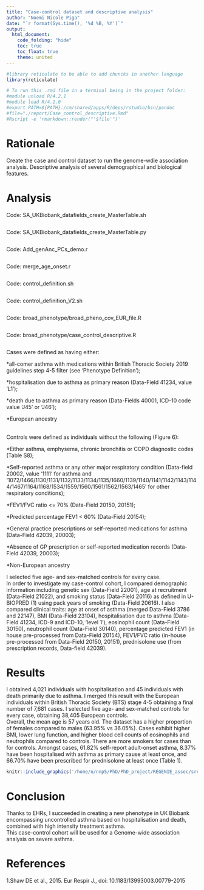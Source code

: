 ---
title: "Case-control dataset and descriptive analysis"
author: "Noemi Nicole Piga"
date: "`r format(Sys.time(), '%d %B, %Y')`"
output:
  html_document:
    code_folding: "hide"
    toc: true
    toc_float: true
    theme: united
---


```{r, setup, hide = TRUE}
#library reticulate to be able to add chuncks in another language
library(reticulate)
```

```{bash, hide = TRUE, eval = FALSE}
# To run this .rmd file in a terminal being in the project folder:
#module unload R/4.2.1
#module load R/4.1.0
#export PATH=${PATH}:/cm/shared/apps/R/deps/rstudio/bin/pandoc
#file="./report/Case_control_descriptive.Rmd"
#Rscript -e 'rmarkdown::render("'$file'")'
```
# Rationale
Create the case and control dataset to run the genome-wdie association analysis. Descriptive analysis of several demographical and biological features.

# Analysis
Code: SA_UKBiobank_datafields_create_MasterTable.sh
```{bash, code = readLines('/home/n/nnp5/PhD/PhD_project/UKBiobank_datafields/scripts/SA_UKBiobank_datafields_create_MasterTable.sh'), eval=FALSE}
```
Code: SA_UKBiobank_datafields_create_MasterTable.py
```{bash, code = readLines('/home/n/nnp5/PhD/PhD_project/UKBiobank_datafields/scripts/SA_UKBiobank_datafields_create_MasterTable.py'), eval=FALSE}
```
Code: Add_genAnc_PCs_demo.r
```{bash, code = readLines('/home/n/nnp5/PhD/PhD_project/UKBiobank_datafields/scripts/Add_genAnc_PCs_demo.r'), eval=FALSE}
```
Code: merge_age_onset.r
```{bash, code = readLines('/home/n/nnp5/PhD/PhD_project/UKBiobank_datafields/scripts/merge_age_onset.r'), eval=FALSE}
```
Code: control_definition.sh
```{bash, code = readLines('/home/n/nnp5/PhD/PhD_project/UKBiobank_datafields/scripts/control_definition.sh'), eval=FALSE}
```
Code: control_definition_V2.sh
```{bash, code = readLines('/home/n/nnp5/PhD/PhD_project/UKBiobank_datafields/scripts/control_definition_V2.sh'), eval=FALSE}
```
Code: broad_phenotype/broad_pheno_cov_EUR_file.R
```{bash, code = readLines('/home/n/nnp5/PhD/PhD_project/REGENIE_assoc/src/broad_phenotype/broad_pheno_cov_EUR_file.R'), eval=FALSE}
```
Code: broad_phenotype/case_control_descriptive.R
```{bash, code = readLines('/home/n/nnp5/PhD/PhD_project/REGENIE_assoc/src/broad_phenotype/case_control_descriptive.R'), eval=FALSE}
```
Cases were defined as having either:


 *all-comer asthma with medications within British Thoracic Society 2019 guidelines step 4-5 filter (see 'Phenotype Definition');


 *hospitalisation due to asthma as primary reason (Data-Field 41234, value ‘L1’);
 
 
 *death due to asthma as primary reason (Data-Fields 40001, ICD-10 code value ‘J45’ or ‘J46’);
 
 
 *European ancestry
 
<br>
Controls were defined as individuals without the following (Figure 6):


 *Either asthma, emphysema, chronic bronchitis or COPD diagnostic codes (Table S8);


 *Self-reported asthma or any other major respiratory condition (Data-field 20002, value ‘1111’ for asthma and ‘1072/1466/1130/1131/1132/1133/1134/1135/1660/1139/1140/1141/1142/1143/1144/1467/1164/1168/1534/1559/1560/1561/1562/1563/1465’ for other respiratory conditions);
 
 
 *FEV1/FVC ratio <= 70% (Data-Field 20150, 20151);
 
 
 *Predicted percentage FEV1 < 60% (Data-Field 20154);
 
 
 *General practice prescriptions or self-reported medications for asthma (Data-Field 42039, 20003);
 
 
 *Absence of GP prescription or self-reported medication records (Data-Field 42039, 20003);


 *Non-European ancestry

I selected five age- and sex-matched controls for every case.
<br>
In order to investigate my case-control cohort, I compared demographic information including genetic sex (Data-Field 22001), age at recruitment (Data-Field 21022), and smoking status (Data-Field 20116) as defined in U-BIOPRED (1) using pack years of smoking (Data-Field 20616). I also compared clinical traits: age at onset of asthma (merged Data-Field 3786 and 22147), BMI (Data-Field 23104), hospitalisation due to asthma (Data-Field 41234, ICD-9 and ICD-10, ‘level 1’), eosinophil count (Data-Field 30150), neutrophil count (Data-Field 30140), percentage predicted FEV1 (in house pre-processed from Data-Field 20154), FEV1/FVC ratio (in-house pre-processed from Data-Field 20150, 20151), prednisolone use (from prescription records, Data-field 42039).

# Results
I obtained 4,021 individuals with hospitalisation and 45 individuals with death primarily due to asthma. I merged this result with the European individuals within British Thoracic Society (BTS) stage 4-5 obtaining a final number of 7,681 cases. I selected five age- and sex-matched controls for every case, obtaining 38,405 European controls.
<br>
Overall, the mean age is 57 years old. The dataset has a higher proportion of females compared to males (63.95% vs 36.05%). Cases exhibit higher BMI, lower lung function, and higher blood cell counts of eosinophils and neutrophils compared to controls. There are more smokers for cases than for controls. Amongst cases, 61.82% self-report adult-onset asthma, 8.37% have been hospitalised with asthma as primary cause at least once, and 66.70% have been prescribed for prednisolone at least once (Table 1).

```{r, out.width='50%', fig.align='center', fig.cap='Table1.Descriptive analysis in case-control cohort of European ancestry. Categorical traits: count (%); quantitative traits: mean (standard deviation). BMI=body mass index; FEV1=Forced Expiratory Volume for the first second; FVC= forced vital capacity; L1=level 1, first cause; L2=level 2, secondary cause.', echo = FALSE}
knitr::include_graphics('/home/n/nnp5/PhD/PhD_project/REGENIE_assoc/src/report/Descriptive_table_case_control_EUR_broad_pheno.PNG')
```

# Conclusion
Thanks to EHRs, I succeeded in creating a new phenotype in UK Biobank encompassing uncontrolled asthma based on hospitalisation and death, combined with high intensity treatment asthma.
<br>
This case-control cohort will be used for a Genome-wide association analysis on severe asthma.

# References
1.Shaw DE et al., 2015. Eur Respir J., doi: 10.1183/13993003.00779-2015
